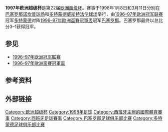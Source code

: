 {{noteTA
|G1=uefa
|G2=足球
|zh-cn:优胜者杯; zh-hk:盃賽冠軍盃;
}}
{{Infobox football match
| title                   = 1997年欧洲超级杯
| image                   = 
| team1                   = [[巴塞罗那足球俱乐部|巴塞罗那]]
| team1association        = {{flagicon|ESP|size=30px}}
| team1score              = 3
| team2                   = [[多特蒙德足球俱樂部|多特蒙德]]
| team2association        = {{flagicon|GER|size=30px}}
| team2score              = 1
| details                 = 总比分
| firstleg                = 第一回合
| team1score1             = 2
| team2score1             = 0
| date1                   = 1998年1月8日
| stadium1                = [[诺坎普球场|诺坎普球场]]
| city1                   = [[巴塞罗那|巴塞罗那]]
| man_of_the_match1a      = 
| referee1                = {{flagicon|ENG}} [[大卫·埃勒雷|大卫·埃勒雷]]<ref name="referee">{{cite web |url=http://www.worldfootball.net/spielbericht/uefa-supercup-1997-endspiel-fc-barcelona-borussia-dortmund/ |title=Match details / line-up: Barcelona – Borussia Dortmund (UEFA-Supercup 1998) |work=Worldfootball.net |accessdate=2012-08-29 |deadurl=yes |archiveurl=https://archive.is/20130222112612/http://www.worldfootball.net/spielbericht/uefa-supercup-1997-endspiel-fc-barcelona-borussia-dortmund/ |archivedate=2013-02-22 }}</ref>
| attendance1             = 50,000
| secondleg               = 第二回合
| team1score2             = 1
| team2score2             = 1
| date2                   = 1998年3月11日
| stadium2                = [[威斯特法伦球场|威斯特法伦球场]]
| city2                   = [[多特蒙德|多特蒙德]]
| man_of_the_match2a      = 
| referee2                = {{flagicon|ITA}} [[皮耶罗·切卡里尼|皮耶罗·切卡里尼]]<ref name="referee2">{{cite web |url=http://www.worldfootball.net/spielbericht/uefa-supercup-1997-endspiel-borussia-dortmund-fc-barcelona/ |title=Match details / line-up: Borussia Dortmund – Barcelona (UEFA-Supercup 1998) |work=Worldfootball.net |accessdate=2012-08-29}}</ref>
| attendance2             = 32,500
| previous                = [[1996年欧洲超级杯|1996]]
| next                    = [[1998年欧洲超级杯|1998]]
}}

'''1997年欧洲超级杯'''是第22届[[欧洲超级杯|欧洲超级杯]]。赛事于1998年1月8日和3月11日分别在[[巴塞罗那|巴塞罗那]][[诺坎普球场|诺坎普球场]]和[[多特蒙德|多特蒙德]][[威斯特法伦球场|威斯特法伦球场]]举行，由[[1996–97年欧洲冠军联赛|1996–97年欧洲冠军联赛]]冠军[[多特蒙德足球俱樂部|多特蒙德]]对阵[[1996–97年歐洲盃賽冠軍盃|1996–97年歐洲盃賽冠軍盃]]冠军[[巴塞罗那足球俱乐部|巴塞罗那]]。巴塞罗那最终以总比分3–1获得冠军。

==参见==
*[[1996–97年欧洲冠军联赛|1996–97年欧洲冠军联赛]]
*[[1996–97年歐洲盃賽冠軍盃|1996–97年歐洲盃賽冠軍盃]]

==参考资料==
{{reflist}}

==外部链接==
{{欧洲超级杯}}

{{DEFAULTSORT:1997 Uefa Super Cup}}
[[Category:欧洲超级杯|Category:欧洲超级杯]]
[[Category:1998年足球|Category:1998年足球]]
[[Category:西班牙主辦的國際體育賽事|Category:西班牙主辦的國際體育賽事]]
[[Category:西班牙足球賽事|Category:西班牙足球賽事]]
[[Category:巴塞罗那足球俱乐部比赛|Category:巴塞罗那足球俱乐部比赛]]
[[Category:多特蒙德足球俱乐部比赛|Category:多特蒙德足球俱乐部比赛]]